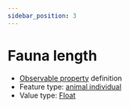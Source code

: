 ```yaml
---
sidebar_position: 3
---
```



# Fauna length

- [Observable property](/viewers/dawe-vocabs?uri=https://linked.data.gov.au/def/nrm/7905c3ec-3901-4fb9-a042-b83066bee975) definition
- Feature type: [animal individual](http://linked.data.gov.au/def/tern-cv/ecb855ed-50e1-4299-8491-861759ef40b7)
- Value type: [Float](https://w3id.org/tern/ontologies/tern/Float)

<Example
  protocolModule="targeted-survey-fauna-protocol-passive"
  observableProperty="https://linked.data.gov.au/def/nrm/7905c3ec-3901-4fb9-a042-b83066bee975"
/>
